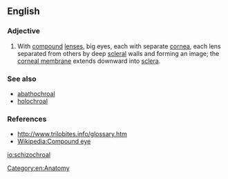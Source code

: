 ==English==

===Adjective===
{{en-adj|-}}

# {{label|en|of eyes}} With [[compound]] [[lens]]es, big eyes, each with separate [[cornea]], each lens separated from others by deep [[scleral]] walls and forming an image; the [[corneal membrane]] extends downward into [[sclera]].

===See also===
* [[abathochroal]]
* [[holochroal]]

===References===
* http://www.trilobites.info/glossary.htm
* [[Wikipedia:Compound eye]]

[[Category:en:Anatomy]]

[[io:schizochroal]]